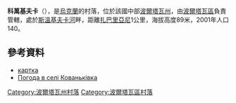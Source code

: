 {{coord|49|40|46|N|34|40|29|E|scale:100000_region:UA|display=title}}

'''科萬基夫卡'''（{{lang-uk|Кованьківка}}），是[[烏克蘭|烏克蘭]]的村落，位於該國中部[[波爾塔瓦州|波爾塔瓦州]]，由[[波爾塔瓦區|波爾塔瓦區]]負責管轄，處於[[斯溫基夫卡河|斯溫基夫卡河]]畔，距離[[扎巴里亞尼|扎巴里亞尼]]1公里，海拔高度89米，2001年人口140。

==參考資料==
* [http://gska2.rada.gov.ua/pls/z7502/A005?rdat1=20.11.2007&rf7571=26420 картка]{{dead link|date=2018年4月 |bot=InternetArchiveBot |fix-attempted=yes }}
* [http://weather.in.ua/ua/poltavskaja/10881 Погода в селі Кованьківка] {{Wayback|url=http://weather.in.ua/ua/poltavskaja/10881 |date=20160305221634 }}

{{DEFAULTSORT:Кованьківка}}
[[Category:波爾塔瓦州村落|Category:波爾塔瓦州村落]]
[[Category:波爾塔瓦區村落|Category:波爾塔瓦區村落]]


{{Poltava-geo-stub}}